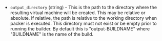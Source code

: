 <!-- Code generated from the comments of the OutputConfig struct in builder/parallels/common/output_config.go; DO NOT EDIT MANUALLY -->

- `output_directory` (string) - This is the path to the directory where the
  resulting virtual machine will be created. This may be relative or absolute.
  If relative, the path is relative to the working directory when packer
  is executed. This directory must not exist or be empty prior to running
  the builder. By default this is "output-BUILDNAME" where "BUILDNAME" is the
  name of the build.

<!-- End of code generated from the comments of the OutputConfig struct in builder/parallels/common/output_config.go; -->
